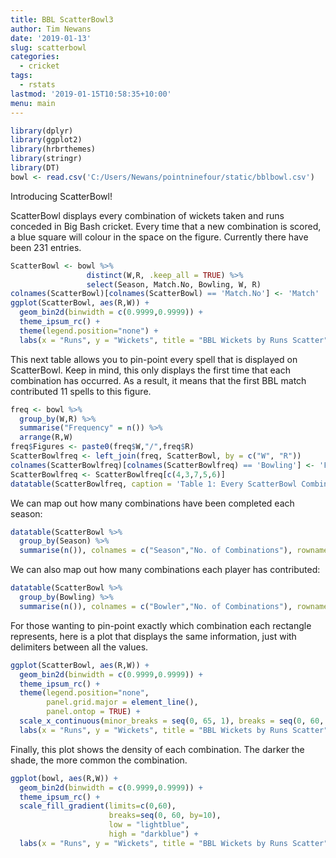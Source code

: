```yaml
---
title: BBL ScatterBowl3
author: Tim Newans
date: '2019-01-13'
slug: scatterbowl
categories:
  - cricket
tags:
  - rstats
lastmod: '2019-01-15T10:58:35+10:00'
menu: main
---
```


```r
library(dplyr)
library(ggplot2)
library(hrbrthemes)
library(stringr)
library(DT)
bowl <- read.csv('C:/Users/Newans/pointninefour/static/bblbowl.csv')
```

Introducing ScatterBowl!

ScatterBowl displays every combination of wickets taken and runs conceded in Big Bash cricket. Every time that a new combination is scored, a blue square will colour in the space on the figure. Currently there have been 231 entries.

```r
ScatterBowl <- bowl %>% 
                 distinct(W,R, .keep_all = TRUE) %>%
                 select(Season, Match.No, Bowling, W, R) 
colnames(ScatterBowl)[colnames(ScatterBowl) == 'Match.No'] <- 'Match'
ggplot(ScatterBowl, aes(R,W)) +
  geom_bin2d(binwidth = c(0.9999,0.9999)) +
  theme_ipsum_rc() +
  theme(legend.position="none") +
  labs(x = "Runs", y = "Wickets", title = "BBL Wickets by Runs Scatter")
```


This next table allows you to pin-point every spell that is displayed on ScatterBowl. Keep in mind, this only displays the first time that each combination has occurred. As a result, it means that the first BBL match contributed 11 spells to this figure.

```r
freq <- bowl %>%
  group_by(W,R) %>%
  summarise("Frequency" = n()) %>%
  arrange(R,W)
freq$Figures <- paste0(freq$W,"/",freq$R)
ScatterBowlfreq <- left_join(freq, ScatterBowl, by = c("W", "R"))
colnames(ScatterBowlfreq)[colnames(ScatterBowlfreq) == 'Bowling'] <- 'First Occurrence'
ScatterBowlfreq <- ScatterBowlfreq[c(4,3,7,5,6)]
datatable(ScatterBowlfreq, caption = 'Table 1: Every ScatterBowl Combination.')
```

We can map out how many combinations have been completed each season:

```r
datatable(ScatterBowl %>% 
  group_by(Season) %>%
  summarise(n()), colnames = c("Season","No. of Combinations"), rownames = FALSE, caption = 'Table 2: Number of Combinations by BBL Season.',options = list(dom = 't'))
```

We can also map out how many combinations each player has contributed:

```r
datatable(ScatterBowl %>% 
  group_by(Bowling) %>%
  summarise(n()), colnames = c("Bowler","No. of Combinations"), rownames = FALSE, caption = 'Table 3: Number of Combinations by Bowler',options = list(dom = 'ft'))
```

For those wanting to pin-point exactly which combination each rectangle represents, here is a plot that displays the same information, just with delimiters between all the values.

```r
ggplot(ScatterBowl, aes(R,W)) +
  geom_bin2d(binwidth = c(0.9999,0.9999)) +
  theme_ipsum_rc() +
  theme(legend.position="none",
        panel.grid.major = element_line(),
        panel.ontop = TRUE) +
  scale_x_continuous(minor_breaks = seq(0, 65, 1), breaks = seq(0, 60, 10)) +
  labs(x = "Runs", y = "Wickets", title = "BBL Wickets by Runs Scatter")
```

Finally, this plot shows the density of each combination. The darker the shade, the more common the combination.
```r
ggplot(bowl, aes(R,W)) +
  geom_bin2d(binwidth = c(0.9999,0.9999)) +
  theme_ipsum_rc() +
  scale_fill_gradient(limits=c(0,60), 
                      breaks=seq(0, 60, by=10),
                      low = "lightblue",
                      high = "darkblue") +  
  labs(x = "Runs", y = "Wickets", title = "BBL Wickets by Runs Scatter")
```

